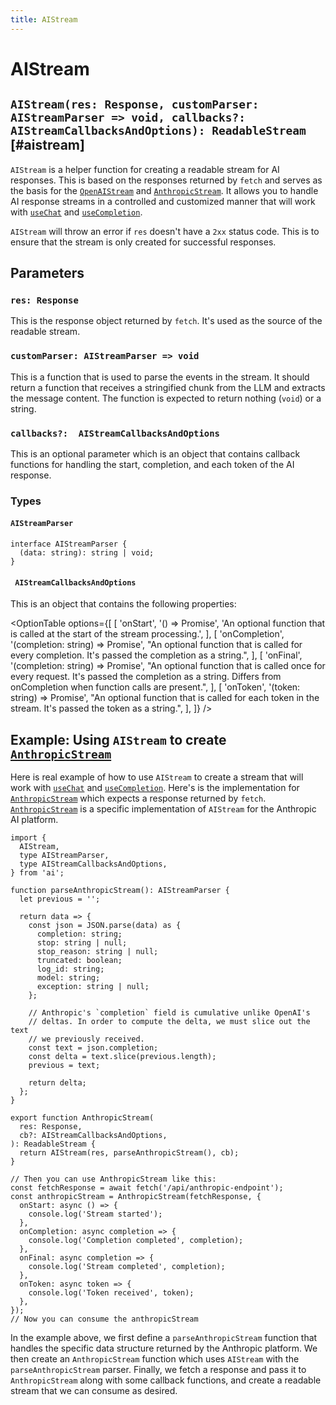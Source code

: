 ```yaml
---
title: AIStream
---
```



# AIStream

## `AIStream(res: Response, customParser: AIStreamParser => void, callbacks?:  AIStreamCallbacksAndOptions): ReadableStream` [#aistream]

`AIStream` is a helper function for creating a readable stream for AI responses. This is based on the responses returned by `fetch` and serves as the basis for the [`OpenAIStream`](./openai-stream) and [`AnthropicStream`](./anthropic-stream). It allows you to handle AI response streams in a controlled and customized manner that will work with [`useChat`](./use-chat) and [`useCompletion`](./use-completion).

`AIStream` will throw an error if `res` doesn't have a `2xx` status code. This is to ensure that the stream is only created for successful responses.

## Parameters

### `res: Response`

This is the response object returned by `fetch`. It's used as the source of the readable stream.

### `customParser: AIStreamParser => void`

This is a function that is used to parse the events in the stream. It should return a function that receives a stringified chunk from the LLM and extracts the message content. The function is expected to return nothing (`void`) or a string.

### `callbacks?:  AIStreamCallbacksAndOptions`

This is an optional parameter which is an object that contains callback functions for handling the start, completion, and each token of the AI response.

### Types

#### `AIStreamParser`

```tsx
interface AIStreamParser {
  (data: string): string | void;
}
```

#### ` AIStreamCallbacksAndOptions`

This is an object that contains the following properties:

<OptionTable
  options={[
    [
      'onStart',
      '() => Promise<void>',
      'An optional function that is called at the start of the stream processing.',
    ],
    [
      'onCompletion',
      '(completion: string) => Promise<void>',
      "An optional function that is called for every completion. It's passed the completion as a string.",
    ],
    [
      'onFinal',
      '(completion: string) => Promise<void>',
      "An optional function that is called once for every request. It's passed the completion as a string. Differs from onCompletion when function calls are present.",
    ],
    [
      'onToken',
      '(token: string) => Promise<void>',
      "An optional function that is called for each token in the stream. It's passed the token as a string.",
    ],
  ]}
/>

## Example: Using `AIStream` to create [`AnthropicStream`](./anthropic-stream)

Here is real example of how to use `AIStream` to create a stream that will work with [`useChat`](./use-chat) and [`useCompletion`](./use-completion). Here's is the implementation for [`AnthropicStream`](./anthropic-stream) which expects a response returned by `fetch`. [`AnthropicStream`](./anthropic-stream) is a specific implementation of `AIStream` for the Anthropic AI platform.

```tsx
import {
  AIStream,
  type AIStreamParser,
  type AIStreamCallbacksAndOptions,
} from 'ai';

function parseAnthropicStream(): AIStreamParser {
  let previous = '';

  return data => {
    const json = JSON.parse(data) as {
      completion: string;
      stop: string | null;
      stop_reason: string | null;
      truncated: boolean;
      log_id: string;
      model: string;
      exception: string | null;
    };

    // Anthropic's `completion` field is cumulative unlike OpenAI's
    // deltas. In order to compute the delta, we must slice out the text
    // we previously received.
    const text = json.completion;
    const delta = text.slice(previous.length);
    previous = text;

    return delta;
  };
}

export function AnthropicStream(
  res: Response,
  cb?: AIStreamCallbacksAndOptions,
): ReadableStream {
  return AIStream(res, parseAnthropicStream(), cb);
}

// Then you can use AnthropicStream like this:
const fetchResponse = await fetch('/api/anthropic-endpoint');
const anthropicStream = AnthropicStream(fetchResponse, {
  onStart: async () => {
    console.log('Stream started');
  },
  onCompletion: async completion => {
    console.log('Completion completed', completion);
  },
  onFinal: async completion => {
    console.log('Stream completed', completion);
  },
  onToken: async token => {
    console.log('Token received', token);
  },
});
// Now you can consume the anthropicStream
```

In the example above, we first define a `parseAnthropicStream` function that handles the specific data structure returned by the Anthropic platform.
We then create an `AnthropicStream` function which uses `AIStream` with the `parseAnthropicStream` parser.
Finally, we fetch a response and pass it to `AnthropicStream` along with some callback functions, and create a readable stream that we can consume as desired.
